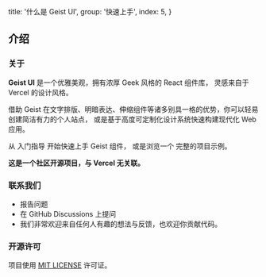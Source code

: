 
  title: '什么是 Geist UI',
  group: '快速上手',
  index: 5,
}

## 介绍

### 关于

**Geist UI** 是一个优雅美观，拥有浓厚 Geek 风格的 React 组件库，
灵感来自于 <Link rel="nofollow" target="_blank" href="https://vercel.com">Vercel</Link> 的设计风格。

借助 Geist 在文字排版、明暗表达、伸缩组件等诸多别具一格的优势，你可以轻易创建简洁有力的个人站点，
或是基于高度可定制化设计系统快速构建现代化 Web 应用。

从 <NextLink href="/zh-cn/guide/installation"><Link color>入门指导</Link></NextLink> 开始快速上手 Geist 组件，
或是浏览一个 <Link rel="nofollow" target="_blank" color href="https://github.com/geist-org/react/tree/master/examples">完整的项目示例</Link>。

<Note label="" type="warning">
  <b>这是一个社区开源项目，与 Vercel 无关联。</b>
</Note>

<Spacer h={2.5} />

### 联系我们

<ul>
  <li>
    <Link
      color
      target="_blank"
      rel="nofollow"
      href="https://github.com/geist-org/react/issues/new">
      报告问题
    </Link>
  </li>
  <li>
    <Link
      color
      target="_blank"
      rel="nofollow"
      href="https://github.com/geist-org/react/discussions">
      在 GitHub Discussions 上提问
    </Link>
  </li>
  <li>我们非常欢迎来自任何人有趣的想法与反馈，也欢迎你贡献代码。</li>
</ul>
<Spacer h={2.5} />

### 开源许可

项目使用 [MIT LICENSE](https://github.com/geist-org/react/blob/master/LICENSE) 许可证。

